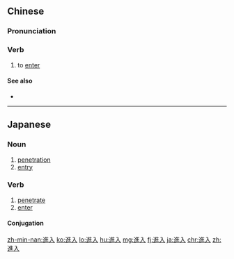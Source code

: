 {{also|进入}}
==Chinese==
{{zh-forms|s=进入}}

===Pronunciation===
{{zh-pron
|m=jìnrù
|c=zeon3 jap6
|h=pfs=chin-ngi̍p
|mn=chìn-ji̍p
|cat=v
}}

===Verb===
{{zh-verb}}

# to [[enter]]

====See also====
* {{zh-l|入境}}

----

==Japanese==
{{ja-kanjitab|しん|にゅう|yomi=on}}

===Noun===
{{ja-noun|しんにゅう}}

# [[penetration]]
# [[entry]]

===Verb===
{{ja-verb-suru|しんにゅう}}

# [[penetrate]]
# [[enter]]

====Conjugation====
{{ja-suru|しんにゅう}}

[[zh-min-nan:進入]]
[[ko:進入]]
[[lo:進入]]
[[hu:進入]]
[[mg:進入]]
[[fj:進入]]
[[ja:進入]]
[[chr:進入]]
[[zh:進入]]